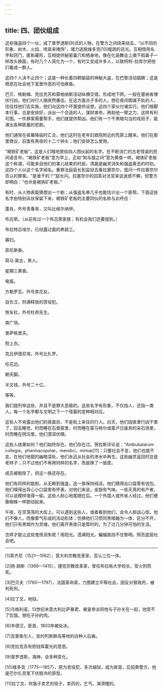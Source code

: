 ```yaml
---
---
---
```

title: 四、团伙组成
---




这些强盗四个一伙，成了普罗透斯[9]式的人物，在警方之间绕来绕去，“以不同的形象、树木、火焰、喷泉来掩饰”，竭力逃脱维多克[10]粗疏的目光。互相借用名字和窍门，匿影藏形，互相提供秘密巢穴和栖身地，像在化装舞会上摘下假鼻子一样改头换面，有时几个人简化为一个，有时又变成许多人，以致柯柯-拉库尔把他们看成一群人。

这四个人决不止四个；这是一种长着四颗脑袋的神秘大盗，在巴黎活动猖獗；这是栖息在社会地下室里作恶的可怕章鱼。

巴贝、格勒梅、克拉克苏和蒙帕纳斯活动纵横交错，形成地下网，一般在塞纳省埋伏行凶。他们对行人搞突然袭击。在这方面点子多的人，想在夜间图谋不轨的人，往往找他们去实施，他们向这四个坏蛋提供设想，这四个家伙付诸实行。他们按脚本行事，总是安排好，派出一个合适的人，谋财害命，再助他一臂之力，这样有利可图。一件罪案需要帮手，他们就提供帮凶。他们有一个干黑暗勾当的戏班子，能演出各种匪巢的悲剧。

他们通常在夜幕降临时汇合，他们这时在老年妇救院附近的荒原上醒来。他们在那里商议，前面有黑夜的十二个钟头；他们安排怎么使用。

“褐铁矿老板”，这是人们暗地里给四人团伙起的名字。在不断消亡的古老怪诞的民间语言中，“褐铁矿老板”意为早上，正如“狗与狼之间”意为黄昏一样。褐铁矿老板这个称谓，可能来自他们的事儿结束的时辰，清晨是幽灵消失和强盗离去的时刻。这四个人以这个名字闻名。重罪法庭庭长到监狱去看拉塞奈尔，盘问一件拉塞奈尔否认的罪案。“是谁干的？”庭长问。拉塞奈尔的回答对法官来说迷惑不解，但警方却明白：“也许是褐铁矿老板。”

有时，从人物表能猜想出一个剧；从强盗名单几乎也能估计出一个匪帮。下面这些名字由特别诉状保留下来，褐铁矿老板的主要同伙的名称与此呼应：

蓬肖，外号青春哥，又叫比格尔纳伊。

布吕荣。（从前有过一个布吕荣家族；有机会我们还要提到。）

布拉特吕埃尔，已经露过面的养路工。

寡妇。

菲尼斯泰。

荷马·奥古，黑人。

星期三黄昏。

电报。

方勒罗瓦，外号卖花女。

自负汉，刑满释放的苦役犯。

煞车杠，外号杜邦先生。

南广场。

普萨格里夫。

短上衣。

克吕伊德尼埃，外号比扎罗。

吃花边。

朝天脚。

半文钱，外号二十亿。

等等。

我们就列举这些，并且不是罪大恶极的。这些名字有形象，不仅指人，还指一类人。每一个名字都与文明之下一个怪菌的变种相对应。

这些人不肯露出他们的真面目，不是街上来往的行人。白天，他们因夜里行凶干累了，回去睡觉，时而睡在石膏窑里，时而睡在蒙马特尔或蒙卢日废弃的采石场里，时而睡在阴沟里。他们潜深伏隩。

这些人结果如何？他们始终存在。他们存在过。贺拉斯评论说：“Ambubaiarum collegia，pharmacopolœ，mendici，mimœ[11]；只要社会不变，他们也就不变。在他们地窟的幽暗深处，他们永远从社会的渗水中再生。这些幽灵返回时总是老样子；只不过他们不再用同样的名字，而是换了一层皮。

成员被剔除了，但这一族还存在。

他们有同样的能耐。从无赖到强盗，这一族保持纯洁。他们猜得出口袋里有钱包，他们嗅得出背心小口袋里有怀表。对他们来说，金银有气味。一些天真的有产者，可以说模样值得一偷。这些人耐心地尾随在后。一个外国人或外省人经过，他们便像蜘蛛一样颤动起来。

午夜，在空荡荡的大街上，可以遇到这些人，或者看到他们，会令人胆战心惊。他们不像人，而像雾气形成的活动形体；仿佛他们习惯同黑暗融为一体，区分不开，他们只有黑暗作为灵魂，他们离开黑夜只是暂时的，为了过几分钟可怕的生活。

怎样才能让这些鬼怪消失呢？用阳光。洒满阳光。蝙蝠抵挡不住黎明。照亮底层社会吧。



* * *



[1]索齐尼（1521—1562），意大利宗教改革家，否认三位一体。

[2]扬·胡斯（1369—1415），捷克宗教改革家，曾任布拉格大学校长，受火刑而死。

[3]巴贝夫（1760—1797），法国革命家，力图建立平等社会，因反对督政府，被判死刑。

[4]拉丁文，地狱。

[5]乌格利诺，13世纪末意大利比萨暴君，被皇帝派将他与子孙关在一起，他受不了饥饿，想吃子孙的肉。

[6]辛德汉，匪首，1803年被处决。

[7]克里奥尔人，安的列斯群岛等地的白种人后裔。

[8]克拉克苏有把钱挥霍光的意思。

[9]普罗透斯，海神，会多种变化。

[10]维多克（1775—1857），原为苦役犯，多次越狱，成为匪首，后投靠警方。他是巴尔扎克笔下伏脱冷的原型。

[11]拉丁文，吹笛子卖艺的班子，卖药的，乞丐，演滑稽的。